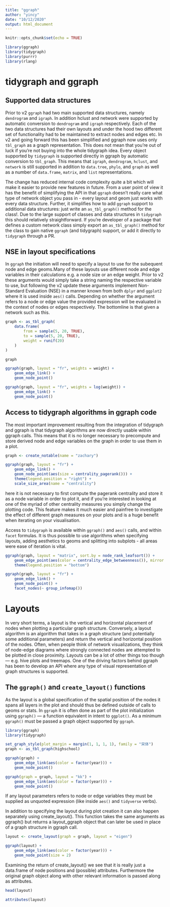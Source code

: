 ```yaml
---
title: "ggraph"
author: "yincy"
date: "10/12/2020"
output: html_document
---
```


```r
knitr::opts_chunk$set(echo = TRUE)
```

```r
library(ggraph)
library(tidygraph)
library(purrr)
library(rlang)
```


# tidygraph and ggraph  
## Supported data structures  
Prior to v2 `ggraph` had two main supported data structures, namely `dendrogram` and `igraph`. In addition hclust and network were supported by automatic conversion to `dendrogram` and `igraph` respectively. Each of the two data structures had their own layouts and under the hood two different set of functionality had to be maintained to extract nodes and edges etc. In v2 and going forward this has been simplified and ggraph now uses only `tbl_graph` as a graph representation. This does not mean that you’re out of luck if you’re not buying into the whole tidygraph idea. Every object supported by `tidygraph` is supported directly in ggraph by automatic conversion to `tbl_graph`. This means that `igraph`, `dendrogram`, `hclust`, and `network` is still supported in addition to `data.tree`, `phylo`, and `graph` as well as a number of `data.frame`, `matrix`, and `list` representations.  

The change has reduced internal code complexity quite a bit which will make it easier to provide new features in future. From a user point of view it has the benefit of simplifying the API in that `ggraph` doesn’t really care what type of network object you pass in - every layout and geom just works with every data structure. Further, it simplifies how to add `ggraph` support to additional data structures: just write an `as_tbl_graph()` method for the class!. Due to the large support of classes and data structures in `tidygraph` this should relatively straightforward. If you’re developer of a package that defines a custom network class simply export an `as_tbl_graph()` method for the class to gain native `ggraph` (and tidygraph) support, or add it directly to `tidygraph` through a PR.  

## NSE in layout specifications  
In `ggraph` the initiation will need to specify a layout to use for the subequent node and edge geoms.Many of these layouts use different node and edge variables in their calculations e.g. a node size or an edge weight. Prior to v2 these arguments would simply take a string naming the respective variable to use, but following the v2 update these arguments implement Non-Standard Evaluation (NSE) in a manner known from both `dplyr` and `ggplot2` where it is used inside `aes()` calls. Depending on whether the argument refers to a node or edge value the provided expression will be evaluated in the context of nodes or edges respectively. The bottomline is that given a network such as this.  

```r
graph <- as_tbl_graph(
    data.frame(
        from = sample(5, 20, TRUE), 
        to = sample(5, 20, TRUE), 
        weight = runif(20)
    )
)

graph
```

```r
ggraph(graph, layout = "fr", weights = weight) +
    geom_edge_link() +
    geom_node_point()
```

```r
ggraph(graph, layout = "fr", weights = log(weight)) +
    geom_edge_link() +
    geom_node_point()
```

## Access to tidygraph algorithms in ggraph code  
The most important improvement resulting from the integration of tidygraph and ggraph is that tidygraph algorithms are now directly usable within ggraph calls. This means that it is no longer necessary to precompute and store derived node and edge variables on the graph in order to use them in a plot.  

```r
graph <- create_notable(name = "zachary")

ggraph(graph, layout = "fr") +
    geom_edge_link() +
    geom_node_point(aes(size = centrality_pagerank())) +
    theme(legend.position = "right") +
    scale_size_area(name = "centrality")
```

here it is not necessary to first compute the pagerank centrality and store it as a node variable in order to plot it, and if you’re interested in looking at one of the myriad of other centrality measures you simply change the plotting code. This feature makes it much easier and painfree to investigate the effect of different graph measures on your plots and is a huge benefit when iterating on your visualisation.  

Access to `tidygraph` is available within `ggraph()` and `aes()` calls, and within `facet` formulas. It is thus possible to use algorithms when specifying layouts, adding aesthetics to geoms and splitting into subplots - all areas were ease of iteration is vital.  

```r
ggraph(graph, layout = "matrix", sort.by = node_rank_leafsort()) +
    geom_edge_point(aes(color = centrality_edge_betweenness()), mirror = TRUE) +
    theme(legend.position = "bottom")
```

```r
ggraph(graph, layout = "fr") +
    geom_edge_link() +
    geom_node_point() +
    facet_nodes(~ group_infomap())
```


# Layouts  
In very short terms, a layout is the vertical and horizontal placement of nodes when plotting a particular graph structure. Conversely, a layout algorithm is an algorithm that takes in a graph structure (and potentially some additional parameters) and return the vertical and horizontal position of the nodes. Often, when people think of network visualizations, they think of node-edge diagrams where strongly connected nodes are attempted to be plotted in close proximity. Layouts can be a lot of other things too though — e.g. hive plots and treemaps. One of the driving factors behind ggraph has been to develop an API where any type of visual representation of graph structures is supported.  

## The `ggraph()` and `create_layout()` functions 
As the layout is a global specification of the spatial position of the nodes it spans all layers in the plot and should thus be defined outside of calls to geoms or stats. In `ggraph` it is often done as part of the plot initialization using `ggraph()` — a function equivalent in intent to `ggplot()`. As a minimum `ggraph()` must be passed a graph object supported by `ggraph`.  

```r
library(ggraph)
library(tidygraph)
```


```r
set_graph_style(plot_margin = margin(1, 1, 1, 1), family = "宋体")
graph <- as_tbl_graph(highschool)

ggraph(graph) +
    geom_edge_link(aes(color = factor(year))) +
    geom_node_point()
```

```r
ggraph(graph = graph, layout = "kk") +
    geom_edge_link(aes(color = factor(year))) +
    geom_node_point()
```

If any layout parameters refers to node or edge variables they must be supplied as unquoted expression (like inside `aes()` and `tidyverse` verbs).  

In addition to specifying the layout during plot creation it can also happen separately using create_layout(). This function takes the same arguments as ggraph() but returns a layout_ggraph object that can later be used in place of a graph structure in ggraph call.  

```r
layout <- create_layout(graph = graph, layout = "eigen")

ggraph(layout) +
    geom_edge_link(aes(color = factor(year))) +
    geom_node_point(size = 2)
```

Examining the return of create_layout() we see that it is really just a data.frame of node positions and (possible) attributes. Furthermore the original graph object along with other relevant information is passed along as attributes.  

```r
head(layout)
```

```r
attributes(layout)
```





















